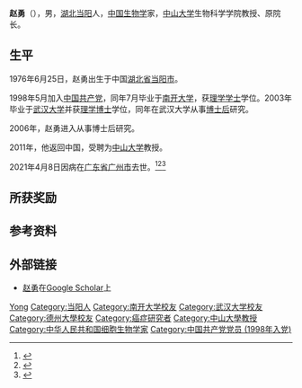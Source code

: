 {{Other uses|other=名为赵勇的其他人物|赵勇}}
{{Infobox person
| name = 赵勇
| honorific_suffix = [[博士|博士]]
| image = Zhao Yong 1976.jpg
| image_size = 200px
| birth_date = {{Birth date|1976|06|25}}
| birth_place = {{CHN}}[[湖北省|湖北省]][[当阳市|当阳市]]
| death_date = {{Death date and age|2021|04|08|1976|06|25}}
| death_place = {{CHN}}[[广东省|广东省]][[广州市|广州市]]
| nationality = {{PRC}}
| education = [[博士后|博士后]]
| alma_mater = {{Plain list|
* {{Link-en|德克萨斯大学西南医学中心|University of Texas Southwestern Medical Center}}
* [[武汉大学|武汉大学]]
* [[南开大学|南开大学]]
 }}
| occupation = [[大学教授|大学教授]]
| years_active = 2003年－2021年
| agent = [[中山大学|中山大学]]生命科学学院
| party = {{CCP}}
| awards = [[国家杰出青年科学基金|国家杰出青年科学基金获得者]]
}}

'''赵勇'''（{{bd|1976年|6月25日|2021年|4月8日|catIdx=Zhao}}），男，[[湖北省|湖北]][[当阳市|当阳]]人，[[中华人民共和国|中国]][[生物学|生物学]]家，[[中山大学|中山大学]]生物科学学院教授、原院长。

== 生平 ==
1976年6月25日，赵勇出生于中国[[湖北省|湖北省]][[当阳市|当阳市]]。

1998年5月加入[[中国共产党|中国共产党]]，同年7月毕业于[[南开大学|南开大学]]，获[[理學學士|理学学士]]学位。2003年毕业于[[武汉大学|武汉大学]]并获[[理学博士|理学博士]]学位，同年在武汉大学从事[[博士后|博士后]]研究。

2006年，赵勇进入{{Link-en|德克萨斯大学西南医学中心|University of Texas Southwestern Medical Center}}从事博士后研究。

2011年，他返回中国，受聘为[[中山大学|中山大学]]教授。

2021年4月8日因病在[[广东省|广东省]][[广州市|广州市]]去世。<ref>{{cite web|title=学院领导|url=http://lifesciences.sysu.edu.cn/about/leader|accessdate=2021-04-11|publisher=[[中山大学|中山大学]]|archive-url=https://web.archive.org/web/20191211074505/http://lifesciences.sysu.edu.cn/about/leader|archive-date=2019-12-11|dead-url=no}}</ref><ref>{{cite web|title=45岁中山大学生命科学院院长赵勇病逝，研究细胞衰老癌变等|url=https://www.thepaper.cn/newsDetail_forward_12120495|accessdate=2021-04-11|publisher=[[澎湃新闻|澎湃新闻]]|archive-url=https://web.archive.org/web/20210411135234/https://www.thepaper.cn/newsDetail_forward_12120495|archive-date=2021-04-11|dead-url=no}}</ref><ref>{{cite web|title=中山大学教授、生命科学学院院长赵勇因病逝世，终年45岁|url=https://www.sohu.com/a/459820250_260616|accessdate=2021-04-11|website=[[搜狐网|搜狐网]]|publisher=[[南方都市报|南方都市报]]|archive-url=https://web.archive.org/web/20210411051853/https://www.sohu.com/a/459820250_260616|archive-date=2021-04-11|dead-url=no}}</ref>

== 所获奖励 ==

== 参考资料 ==
{{Reflist}}

== 外部链接 ==
* [https://scholar.google.com/citations?user=2B_qzpcAAAAJ 赵勇]{{Wayback|url=https://scholar.google.com/citations?user=2B_qzpcAAAAJ |date=20210411051851 }}在[[Google_Scholar|Google Scholar]]上

{{Authority control}}
{{DEFAULTSORT:Zhao Yong}}
[[Category:赵姓|Yong]]
[[Category:当阳人|Category:当阳人]]
[[Category:南开大学校友|Category:南开大学校友]]
[[Category:武汉大学校友|Category:武汉大学校友]]
[[Category:德州大學校友|Category:德州大學校友]]
[[Category:癌症研究者|Category:癌症研究者]]
[[Category:中山大學教授|Category:中山大學教授]]
[[Category:中华人民共和国细胞生物学家|Category:中华人民共和国细胞生物学家]]
[[Category:中国共产党党员_(1998年入党)|Category:中国共产党党员 (1998年入党)]]